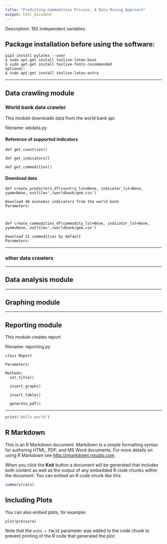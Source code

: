 ```yaml
---
title: "Predicting Commodities Pricies: A Data Mining Approach"
output: html_document
---
```


Description: 192 independent variables

## Package installation before using the software: 
```
pip3 install pylatex --user
$ sudo apt-get install texlive-latex-base
$ sudo apt-get install texlive-fonts-recommended
optional:  
$ sudo apt-get install texlive-latex-extra  
```

***
## Data crawling module

### World bank data crawler
This module downloads data from the world bank api.  
   
filename: wbdata.py    

#### Reference of supported indicators  
```
def get_countries()  
  
def get_indicators()  
  
def get_commodities()  

```

#### Download data

```
def create_predictors_df(country_lst=None, indicator_lst=None, yymm=None, outfile='./worldbank/gem.csv')

Download 40 economic indicators from the world bank  
Parameters:  



def create_commodities_df(commodity_lst=None, indicator_lst=None, yymm=None, outfile='./worldbank/gem.csv')

Download 11 commodities by default  
Parameters:  

```


***

### other data crawlers

***

## Data analysis module

***

## Graphing module

***

## Reporting module
This module creates report  
  
filename: reporting.py  

```
class Report

Parameters:

Methods:
  set_title()

  insert_graph()

  insert_table()

  generate_pdf()
```

***

```r
print('Hello world')
```

## R Markdown

This is an R Markdown document. Markdown is a simple formatting syntax for authoring HTML, PDF, and MS Word documents. For more details on using R Markdown see <http://rmarkdown.rstudio.com>.

When you click the **Knit** button a document will be generated that includes both content as well as the output of any embedded R code chunks within the document. You can embed an R code chunk like this:

```r
summary(cars)
```

## Including Plots

You can also embed plots, for example:

```r
plot(pressure)
```

Note that the `echo = FALSE` parameter was added to the code chunk to prevent printing of the R code that generated the plot.
